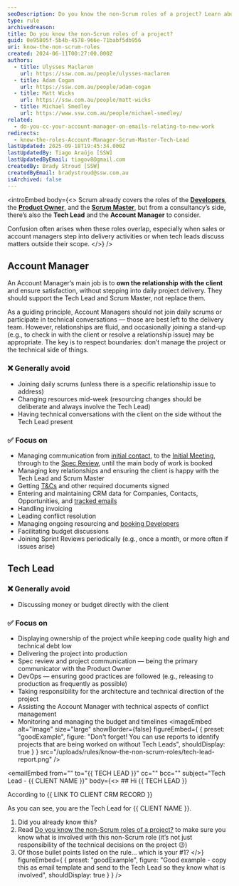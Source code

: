 ```yaml
---
seoDescription: Do you know the non-Scrum roles of a project? Learn about Account Manager and Tech Lead responsibilities beyond Scrum framework.
type: rule
archivedreason:
title: Do you know the non-Scrum roles of a project?
guid: 0e95805f-5b4b-4578-966e-71babf5db956
uri: know-the-non-scrum-roles
created: 2024-06-11T00:27:00.000Z
authors:
  - title: Ulysses Maclaren
    url: https://ssw.com.au/people/ulysses-maclaren
  - title: Adam Cogan
    url: https://ssw.com.au/people/adam-cogan
  - title: Matt Wicks
    url: https://ssw.com.au/people/matt-wicks
  - title: Michael Smedley
    url: https://www.ssw.com.au/people/michael-smedley/
related:
  - do-you-cc-your-account-manager-on-emails-relating-to-new-work
redirects:
  - know-the-roles-Account-Manager-Scrum-Master-Tech-Lead
lastUpdated: 2025-09-18T19:45:34.000Z
lastUpdatedBy: Tiago Araújo [SSW]
lastUpdatedByEmail: tiagov8@gmail.com
createdBy: Brady Stroud [SSW]
createdByEmail: bradystroud@ssw.com.au
isArchived: false
---
```


<introEmbed
  body={<>
Scrum already covers the roles of the **[Developers](https://www.youtube.com/watch?v=vLqCkj0PvtE)**, the **[Product Owner](/do-you-know-the-how-to-be-a-good-product-owner)**, and the **[Scrum Master](/the-team-do-you-help-your-scrum-master-not-scrummaster-protect-and-serve-the-team)**, but from a consultancy’s side, there’s also the **Tech Lead** and the **Account Manager** to consider.

Confusion often arises when these roles overlap, especially when sales or account managers step into delivery activities or when tech leads discuss matters outside their scope.
  </>}
/>
## Account Manager

An Account Manager’s main job is to **own the relationship with the client** and ensure satisfaction, without stepping into daily project delivery. They should support the Tech Lead and Scrum Master, not replace them.

As a guiding principle, Account Managers should not join daily scrums or participate in technical conversations — those are best left to the delivery team. However, relationships are fluid, and occasionally joining a stand-up (e.g., to check in with the client or resolve a relationship issue) may be appropriate. The key is to respect boundaries: don’t manage the project or the technical side of things.

### ❌ Generally avoid

* Joining daily scrums (unless there is a specific relationship issue to address)
* Changing resources mid-week (resourcing changes should be deliberate and always involve the Tech Lead)
* Having technical conversations with the client on the side without the Tech Lead present

### ✅ Focus on

* Managing communication from [initial contact](/do-you-manage-your-inbound-leads-effectively), to the [Initial Meeting](/meetings-do-you-know-the-agenda-for-the-initial-meeting), through to the [Spec Review](/rules-to-better-specification-reviews), until the main body of work is booked
* Managing key relationships and ensuring the client is happy with the Tech Lead and Scrum Master
* Getting [T&Cs](https://www.ssw.com.au/ssw/Standards/Forms/ConsultingOrderTermsConditions.aspx) and other required documents signed
* Entering and maintaining CRM data for Companies, Contacts, Opportunities, and [tracked emails](/track-important-emails)
* Handling invoicing
* Leading conflict resolution
* Managing ongoing resourcing and [booking Developers](/scheduling-do-you-know-how-to-book-developers-for-a-project)
* Facilitating budget discussions
* Joining Sprint Reviews periodically (e.g., once a month, or more often if issues arise)

## Tech Lead

### ❌ Generally avoid

* Discussing money or budget directly with the client

### ✅ Focus on

* Displaying ownership of the project while keeping code quality high and technical debt low
* Delivering the project into production
* Spec review and project communication — being the primary communicator with the Product Owner
* DevOps — ensuring good practices are followed (e.g., releasing to production as frequently as possible)
* Taking responsibility for the architecture and technical direction of the project
* Assisting the Account Manager with technical aspects of conflict management
* Monitoring and managing the budget and timelines
<imageEmbed
  alt="Image"
  size="large"
  showBorder={false}
  figureEmbed={ {
    preset: "goodExample",
    figure: "Don't forget! You can use reports to identify projects that are being worked on without Tech Leads",
    shouldDisplay: true
  } }
  src="/uploads/rules/know-the-non-scrum-roles/tech-lead-report.png"
/>

<emailEmbed
  from=""
  to="&#123;&#123; TECH LEAD &#125;&#125;"
  cc=""
  bcc=""
  subject="Tech Lead - &#123;&#123; CLIENT NAME &#125;&#125;"
  body={<>
    ## Hi &#123;&#123; TECH LEAD &#125;&#125;

According to &#123;&#123; LINK TO CLIENT CRM RECORD &#125;&#125;

As you can see, you are the Tech Lead for &#123;&#123; CLIENT NAME &#125;&#125;.

1. Did you already know this?
2. Read [Do you know the non-Scrum roles of a project?](/know-the-non-scrum-roles) to make sure you know what is involved with this non-Scrum role (it’s not just responsibility of the technical decisions on the project 😉)
3. Of those bullet points listed on the rule... which is your #1?
  </>}
  figureEmbed={ {
    preset: "goodExample",
    figure: "Good example - copy this as email template and send to the Tech Lead so they know what is involved",
    shouldDisplay: true
  } }
/>
